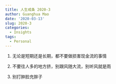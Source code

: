 ```yaml
---
title: 人生戒条 2020-3
author: Guanghua Mao
date: '2020-03-13'
slug: 2020-3
categories:
  - Insights
tags:
  - Personal
---
```


1. 无论是短期还是长期，都不要做损害现金流的事情

2. 不要往人多的地方挤，别跟风随大流，别听风就是雨

3. 别打肿脸充胖子